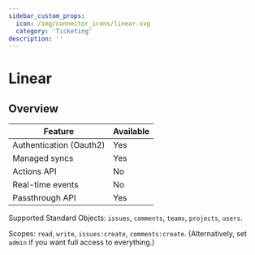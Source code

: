 ```yaml
---
sidebar_custom_props:
  icon: /img/connector_icons/linear.svg
  category: 'Ticketing'
description: ''
---
```


# Linear

## Overview

| Feature                 | Available |
| ----------------------- | --------- |
| Authentication (Oauth2) | Yes       |
| Managed syncs           | Yes       |
| Actions API             | No        |
| Real-time events        | No        |
| Passthrough API         | Yes       |

Supported Standard Objects: `issues`, `comments`, `teams`, `projects`, `users`.

Scopes: `read`, `write`, `issues:create`, `comments:create`. (Alternatively, set `admin` if you want full access to everything.)
